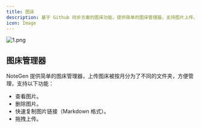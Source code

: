 ```yaml
---
title: 图床
description: 基于 Github 同步方案的图床功能，提供简单的图床管理器，支持图片上传、管理和链接复制。
icon: Image
---
```


![1.png](https://s2.loli.net/2025/05/26/IDNFnTHPrLjqCk1.png)

## 图床管理器

NoteGen 提供简单的图床管理器，上传图床被按月分为了不同的文件夹，方便管理，支持以下功能：

- 查看图片。
- 删除图片。
- 快速复制图片链接（Markdown 格式）。
- 拖拽上传。
